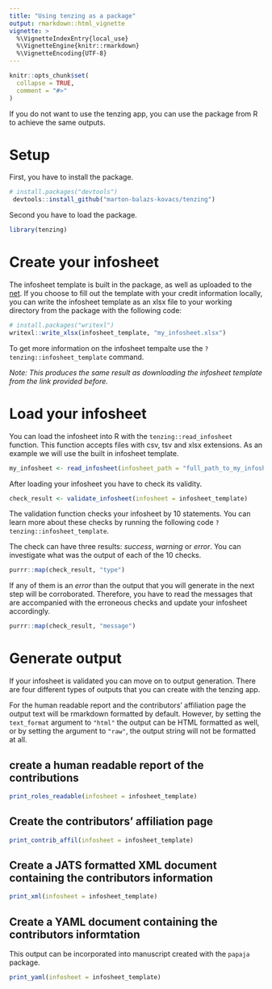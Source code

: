 ```yaml
---
title: "Using tenzing as a package"
output: rmarkdown::html_vignette
vignette: >
  %\VignetteIndexEntry{local_use}
  %\VignetteEngine{knitr::rmarkdown}
  %\VignetteEncoding{UTF-8}
---
```


```r
knitr::opts_chunk$set(
  collapse = TRUE,
  comment = "#>"
)
```

If you do not want to use the tenzing app, you can use the package from R to achieve the same outputs.

# Setup

First, you have to install the package.

```r
# install.packages("devtools")
 devtools::install_github("marton-balazs-kovacs/tenzing")
```

Second you have to load the package.

```r
library(tenzing)
```

# Create your infosheet

The infosheet template is built in the package, as well as uploaded to the [net](https://docs.google.com/spreadsheets/d/1Gl0cwqN_nTsdFH9yhSvi9NypBfDCEhViGq4A3MnBrG8/edit?usp=sharing). If you choose to fill out the template with your credit information locally, you can write the infosheet template as an xlsx file to your working directory from the package with the following code:

```r
# install.packages("writexl")
writexl::write_xlsx(infosheet_template, "my_infosheet.xlsx")
```

To get more information on the infosheet tempalte use the `?tenzing::infosheet_template` command.

_Note: This produces the same result as downloading the infosheet template from the link provided before._

# Load your infosheet

You can load the infosheet into R with the `tenzing::read_infosheet` function. This function accepts files with csv, tsv and xlsx extensions.
As an example we will use the built in infosheet template.

```r
my_infosheet <- read_infosheet(infosheet_path = "full_path_to_my_infosheet_with_extension")
```

After loading your infosheet you have to check its validity.

```r
check_result <- validate_infosheet(infosheet = infosheet_template)
```

The validation function checks your infosheet by 10 statements. You can learn more about these checks by running the following code `?tenzing::infosheet_template`.

The check can have three results: _success_, _warning_ or _error_. You can investigate what was the output of each of the 10 checks.

```r
purrr::map(check_result, "type")
```

If any of them is an _error_ than the output that you will generate in the next step will be corroborated. Therefore, you have to read the messages that are accompanied with the erroneous checks and update your infosheet accordingly.

```r
purrr::map(check_result, "message")
```

# Generate output

If your infosheet is validated you can move on to output generation. There are four different types of outputs that you can create with the tenzing app.

For the human readable report and the contributors' affiliation page the output text will be rmarkdown formatted by default. However, by setting the `text_format` argument to `"html"` the output can be HTML formatted as well, or by setting the argument to `"raw"`, the output string will not be formatted at all.

## create a human readable report of the contributions

```r
print_roles_readable(infosheet = infosheet_template)
```

## Create the contributors' affiliation page

```r
print_contrib_affil(infosheet = infosheet_template)
```

## Create a JATS formatted XML document containing the contributors information

```r
print_xml(infosheet = infosheet_template)
```

## Create a YAML document containing the contributors informtation

This output can be incorporated into manuscript created with the `papaja` package.

```r
print_yaml(infosheet = infosheet_template)
```

